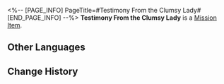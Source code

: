 <%-- [PAGE_INFO]
PageTitle=#Testimony From the Clumsy Lady#
[END_PAGE_INFO] --%>
{{Item Infobox
|id          = 140128
|image       = Item Testimony From the Clumsy Lady.png{{subst:void|<!--$UPLOAD:<<SpriteOutput/ItemFigures/140125.png>-<Item Testimony From the Clumsy Lady.png>-<Item Icons>>-->}}
|type        = Mission Item
|invCategory = Missions
|rarity      = 3
|effect      = 
|description = Testimony that Tantan had recorded at the scene of the incident. It is no simple task to get useful information out of the witness' jumbled statements.
}}
'''Testimony From the Clumsy Lady''' is a [[Mission Item]].

==Other Languages==
{{Other Languages
|en   = Testimony From the Clumsy Lady
|zhs  = 有些迷糊的女士证言
|zht  = 有些迷糊的女士證言
|ja   = ぼんやりしている女性の証言
|ko   = 약간 정신없는 여자의 증언
|es   = Testimonio de la mujer confundida
|fr   = Témoignage de la dame maladroite
|ru   = Показания рассеянной дамы
|th   = คำให้การจากผู้หญิงที่ดูสับสน
|vi   = Tường Trình Của Quý Cô Hơi Lơ Tơ Mơ
|de   = Zeugenaussage der tollpatschigen Dame
|id   = Kesaksian Wanita yang Kebingungan
|pt   = Testemunho da Moça Estabanada
}}

==Change History==
{{Change History|1.0}}